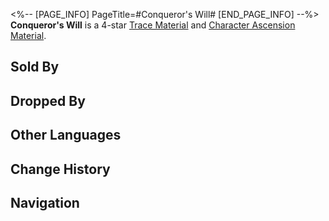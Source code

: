 <%-- [PAGE_INFO]
PageTitle=#Conqueror's Will#
[END_PAGE_INFO] --%>
{{Item Infobox
|title       = Conqueror's Will
|id          = 111013
|image       = Item Conqueror's Will.png
|type        = 
|invCategory = Upgrade Materials
|rarity      = 4
|effect      = Condensed anti-matter. Advanced material used for enhancement.
|description = Highly condensed anti-matter within the body of the Voidranger: Trampler. The moment of obliteration is the trumpet call for civilizations' destruction.
|source1     = Antimatter Legion at Equilibrium Level 4 or higher
|source2     = [[Omni-Synthesizer]] &mdash; Material Synthesis
|source3     = Simulated Universe enemies
|source4     = [[Omni-Synthesizer]] &mdash; Material Exchange
}}
{{Description|1=''"They are all looking forward to the moment of obliteration, when they will be reforged and fused with the entire world."''}}
'''Conqueror's Will''' is a 4-star [[Trace Material]] and [[Character Ascension Material]].

==Sold By==
{{Shop Availability}}

==Dropped By==
{{Dropped By}}

==Other Languages==
{{Other Languages
|en   = Conqueror's Will
|zhs  = 践踏的意志
|zht  = 踐踏的意志
|ja   = 踏みにじる意志
|ko   = 짓밟힌 의지
|es   = Voluntad de conquista
|fr   = Volonté de conquérant
|ru   = Воля завоевателя
|th   = Conqueror's Will
|vi   = Ý Chí Giẫm Đạp
|de   = Wille des Eroberers
|id   = Conqueror's Will
|pt   = Vontade de Conquistador
}}

==Change History==
{{Change History|2.0}}

==Navigation==
{{Upgrade Material Navbox}}